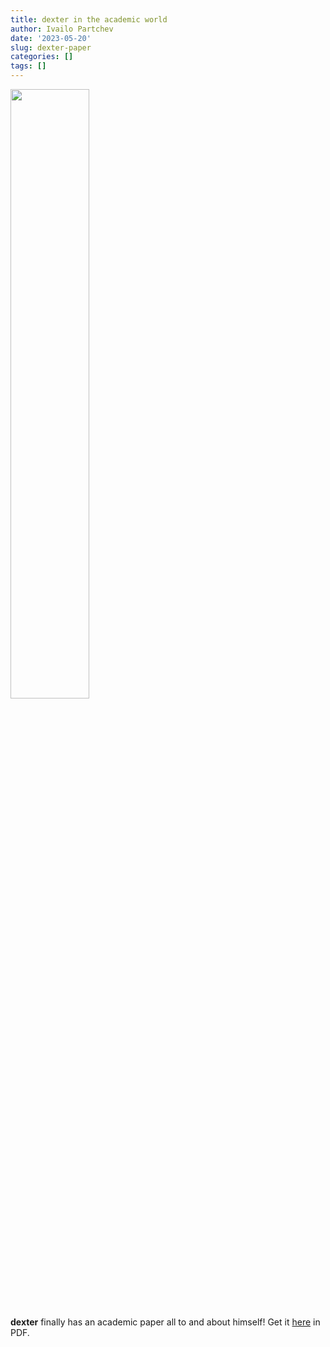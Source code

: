 ```yaml
---
title: dexter in the academic world
author: Ivailo Partchev
date: '2023-05-20'
slug: dexter-paper
categories: []
tags: []
---
```


![](img/oxford.jpg){width=50%}


__dexter__ finally has an academic paper all to and about himself! Get it [here](https://www.mdpi.com/2624-8611/5/2/24/pdf) in PDF.

